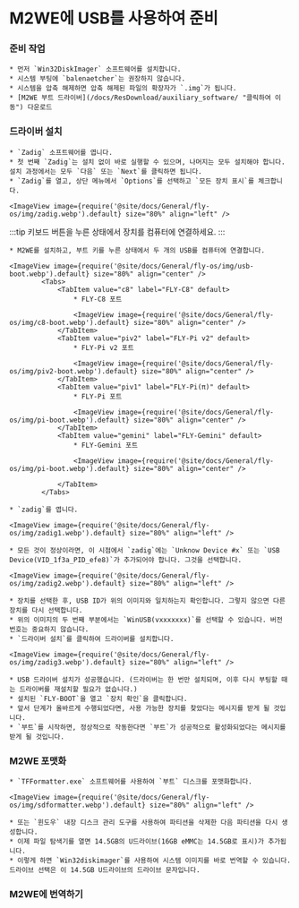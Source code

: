 
# M2WE에 USB를 사용하여 준비

### 준비 작업

    * 먼저 `Win32DiskImager` 소프트웨어를 설치합니다.
    * 시스템 부팅에 `balenaetcher`는 권장하지 않습니다.
    * 시스템을 압축 해제하면 압축 해제된 파일의 확장자가 `.img`가 됩니다.
    * [M2WE 부트 드라이버](/docs/ResDownload/auxiliary_software/ "클릭하여 이동") 다운로드 

### 드라이버 설치

    * `Zadig` 소프트웨어를 엽니다.
    * 첫 번째 `Zadig`는 설치 없이 바로 실행할 수 있으며, 나머지는 모두 설치해야 합니다. 설치 과정에서는 모두 `다음` 또는 `Next`를 클릭하면 됩니다.
    * `Zadig`를 열고, 상단 메뉴에서 `Options`를 선택하고 `모든 장치 표시`를 체크합니다.

    <ImageView image={require('@site/docs/General/fly-os/img/zadig.webp').default} size="80%" align="left" />

:::tip
키보드 버튼을 누른 상태에서 장치를 컴퓨터에 연결하세요.
:::

    * M2WE를 설치하고, 부트 키를 누른 상태에서 두 개의 USB를 컴퓨터에 연결합니다.

    <ImageView image={require('@site/docs/General/fly-os/img/usb-boot.webp').default} size="80%" align="center" />
            <Tabs>
                <TabItem value="c8" label="FLY-C8" default>
                    * FLY-C8 포트

                    <ImageView image={require('@site/docs/General/fly-os/img/c8-boot.webp').default} size="80%" align="center" />
                </TabItem>
                <TabItem value="piv2" label="FLY-Pi v2" default>
                    * FLY-Pi v2 포트

                    <ImageView image={require('@site/docs/General/fly-os/img/piv2-boot.webp').default} size="80%" align="center" />
                </TabItem>
                <TabItem value="piv1" label="FLY-Pi(π)" default>
                    * FLY-Pi 포트

                    <ImageView image={require('@site/docs/General/fly-os/img/pi-boot.webp').default} size="80%" align="center" />
                </TabItem>
                <TabItem value="gemini" label="FLY-Gemini" default>
                    * FLY-Gemini 포트

                    <ImageView image={require('@site/docs/General/fly-os/img/pi-boot.webp').default} size="80%" align="center" />

                </TabItem>
            </Tabs>

    * `zadig`를 엽니다.

    <ImageView image={require('@site/docs/General/fly-os/img/zadig1.webp').default} size="80%" align="left" />

    * 모든 것이 정상이라면, 이 시점에서 `zadig`에는 `Unknow Device #x` 또는 `USB Device(VID_1f3a_PID_efe8)`가 추가되어야 합니다. 그것을 선택합니다.

    <ImageView image={require('@site/docs/General/fly-os/img/zadig2.webp').default} size="80%" align="left" />

    * 장치를 선택한 후, USB ID가 위의 이미지와 일치하는지 확인합니다. 그렇지 않으면 다른 장치를 다시 선택합니다.
    * 위의 이미지의 두 번째 부분에서는 `WinUSB(vxxxxxxx)`를 선택할 수 있습니다. 버전 번호는 중요하지 않습니다.
    * `드라이버 설치`를 클릭하여 드라이버를 설치합니다.

    <ImageView image={require('@site/docs/General/fly-os/img/zadig3.webp').default} size="80%" align="left" />

    * USB 드라이버 설치가 성공했습니다. (드라이버는 한 번만 설치되며, 이후 다시 부팅할 때는 드라이버를 재설치할 필요가 없습니다.)
    * 설치된 `FLY-BOOT`을 열고 `장치 확인`을 클릭합니다.
    * 앞서 단계가 올바르게 수행되었다면, 사용 가능한 장치를 찾았다는 메시지를 받게 될 것입니다.
    * `부트`를 시작하면, 정상적으로 작동한다면 `부트`가 성공적으로 활성화되었다는 메시지를 받게 될 것입니다.

### M2WE 포맷화

    * `TFFormatter.exe` 소프트웨어를 사용하여 `부트` 디스크를 포맷화합니다.

    <ImageView image={require('@site/docs/General/fly-os/img/sdformatter.webp').default} size="80%" align="left" />

    * 또는 `윈도우` 내장 디스크 관리 도구를 사용하여 파티션을 삭제한 다음 파티션을 다시 생성합니다.
    * 이제 파일 탐색기를 열면 14.5GB의 U드라이브(16GB eMMC는 14.5GB로 표시)가 추가됩니다.
    * 이렇게 하면 `Win32diskimager`를 사용하여 시스템 이미지를 바로 번역할 수 있습니다. 드라이브 선택은 이 14.5GB U드라이브의 드라이브 문자입니다.


### M2WE에 번역하기

<WIN32 />
